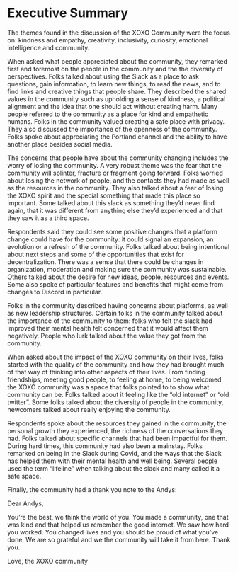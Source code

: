 
# Executive Summary 


The themes found in the discussion of the XOXO Community were the focus on: kindness and empathy, creativity, inclusivity, curiosity, emotional intelligence and community. 

When asked what people appreciated about the community, they remarked first and foremost on the people in the community and the the diversity of perspectives. Folks talked about using the Slack as a place to ask questions, gain information, to learn new things, to read the news, and to find links and creative things that people share. They described the shared values in the community such as upholding a sense of kindness, a political alignment and the idea that one should act without creating harm. Many people referred to the community as a place for kind and empathetic humans. Folks in the community valued creating a safe place with privacy. They also discussed the importance of the openness of the community. Folks spoke about appreciating the Portland channel and the ability to have another place besides social media. 

The concerns that people have about the community changing includes the worry of losing the community. A very robust theme was the fear that the community will splinter, fracture or fragment going forward. Folks worried about losing the network of people, and the contacts they had made as well as the resources in the community. They also talked about a fear of losing the XOXO spirit and the special something that made this place so important. Some talked about this slack as something they'd never find again, that it was different from anything else they'd experienced and that they saw it as a third space. 

Respondents said they could see some positive changes that a platform change could have for the community: it could signal an expansion, an evolution or a refresh of the community. Folks talked about being intentional about next steps and some of the opportunities that exist for decentralization. There was a sense that there could be changes in organization, moderation and making sure the community was sustainable. Others talked about the desire for new ideas, people, resources and events. Some also spoke of particular features and benefits that might come from changes to Discord in particular. 

Folks in the community described having concerns about platforms, as well as new leadership structures. Certain folks in the community talked about the importance of the community to them: folks who felt the slack had improved their mental health felt concerned that it would affect them negatively. People who lurk talked about the value they got from the community. 

When asked about the impact of the XOXO community on their lives, folks started with the quality of the community and how they had brought much of that way of thinking into other aspects of their lives. From finding friendships, meeting good people, to feeling at home, to being welcomed the XOXO community was a space that folks pointed to to show what community can be. Folks talked about it feeling like the "old internet" or "old twitter". Some folks talked about the diversity of people in the community, newcomers talked about really enjoying the community. 

Respondents spoke about the resources they gained in the community, the personal growth they experienced, the richness of the conversations they had. Folks talked about specific channels that had been impactful for them. During hard times, this community had also been a mainstay. Folks remarked on being in the Slack during Covid, and the ways that the Slack has helped them with their mental health and well being. Several people used the term "lifeline" when talking about the slack and many called it a safe space. 



Finally, the community had a thank you note to the Andys: 

Dear Andys, 

You're the best, we think the world of you. You made a community, one that was kind and that helped us remember the good internet. We saw how hard you worked. You changed lives and you should be proud of what you've done. We are so grateful and we the community will take it from here. Thank you. 

Love, the XOXO community 







